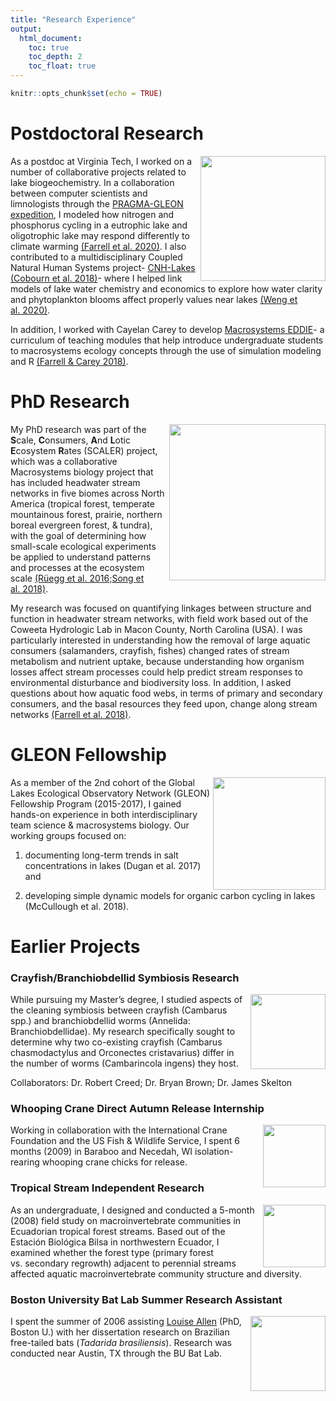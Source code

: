 ```yaml
---
title: "Research Experience"
output:
  html_document:
    toc: true
    toc_depth: 2
    toc_float: true
---
```


```r
knitr::opts_chunk$set(echo = TRUE)
```

# Postdoctoral Research
<img src="./images/reservoirgroupsummer2017_2.jpg" align="right" height="200"/>
As a postdoc at Virginia Tech, I worked on a number of collaborative projects related to lake biogeochemistry. In a collaboration between computer scientists and limnologists through the [PRAGMA-GLEON expedition](http://www.pragma-grid.net/projects/lake/), I modeled how nitrogen and phosphorus cycling in a eutrophic lake and oligotrophic lake may respond differently to climate warming [(Farrell et al. 2020)](https://www.sciencedirect.com/science/article/pii/S0304380020302064). I also contributed to a multidisciplinary Coupled Natural Human Systems project- [CNH-Lakes](https://www.cnhlakes.frec.vt.edu/) [(Cobourn et al. 2018)](https://esajournals.onlinelibrary.wiley.com/doi/abs/10.1002/ecs2.2209)- where I helped link models of lake water chemistry and economics to explore how water clarity and phytoplankton blooms affect properly values near lakes [(Weng et al. 2020)](https://www.sciencedirect.com/science/article/pii/S0921800919304549?via%3Dihub).

In addition, I worked with Cayelan Carey to develop [Macrosystems EDDIE](https://serc.carleton.edu/eddie/macrosystems/index.html)- a curriculum of teaching modules that help introduce undergraduate students to macrosystems ecology concepts through the use of simulation modeling and R [(Farrell & Carey 2018)](https://onlinelibrary.wiley.com/doi/abs/10.1002/ece3.4363).

# PhD Research
<img src="./images/scaler-people.png" align="right" height="250"/>
My PhD research was part of the **S**cale, **C**onsumers, **A**nd **L**otic **E**cosystem **R**ates (SCALER) project, which was a collaborative Macrosystems biology project that has included headwater stream networks in five biomes across North America (tropical forest, temperate mountainous forest, prairie, northern boreal evergreen forest, & tundra), with the goal of determining how small-scale ecological experiments be applied to understand patterns and processes at the ecosystem scale [(Rüegg et al. 2016;](https://www.fs.usda.gov/treesearch/pubs/download/52440.pdf)[ Song et al. 2018)](https://www.nature.com/articles/s41561-018-0125-5).

My research was focused on quantifying linkages between structure and function in headwater stream networks, with field work based out of the Coweeta Hydrologic Lab in Macon County, North Carolina (USA). I was particularly interested in understanding how the removal of large aquatic consumers (salamanders, crayfish, fishes) changed rates of stream metabolism and nutrient uptake, because understanding how organism losses affect stream processes could help predict stream responses to environmental disturbance and biodiversity loss. In addition, I asked questions about how aquatic food webs, in terms of primary and secondary consumers, and the basal resources they feed upon, change along stream networks [(Farrell et al. 2018)](https://link.springer.com/article/10.1007/s10021-018-0247-z).

# GLEON Fellowship
<img src="./images/4254898-orig.jpg" align="right" height="180"/>
As a member of the 2nd cohort of the Global Lakes Ecological Observatory Network (GLEON) Fellowship Program (2015-2017), I gained hands-on experience in both interdisciplinary team science & macrosystems biology. Our working groups focused on:  

1. documenting long-term trends in salt concentrations in lakes (Dugan et al. 2017) and    

2. developing simple dynamic models for organic carbon cycling in lakes (McCullough et al. 2018). 

# Earlier Projects
### Crayfish/Branchiobdellid Symbiosis Research
<img src="./images/9929935.jpg" align="right" height="120"/>
While pursuing my Master's degree, I studied aspects of the cleaning symbiosis between crayfish (Cambarus spp.) and branchiobdellid worms (Annelida: Branchiobdellidae). My research specifically sought to determine why two co-existing crayfish (Cambarus chasmodactylus and Orconectes cristavarius) differ in the number of worms (Cambarincola ingens) they host.

Collaborators: Dr. Robert Creed; Dr. Bryan Brown; Dr. James Skelton

### Whooping Crane Direct Autumn Release Internship
<img src="./images/1797666.jpg" align="right" height="100"/>
Working in collaboration with the International Crane Foundation and the US Fish & Wildlife Service, I spent 6 months (2009) in Baraboo and Necedah, WI isolation-rearing whooping crane chicks for release.     
     
    

### Tropical Stream Independent Research
<img src="./images/7029829.jpg" align="right" height="100"/>
As an undergraduate, I designed and conducted a 5-month (2008) field study on macroinvertebrate communities in Ecuadorian tropical forest streams. Based out of the Estación Biológica Bilsa in northwestern Ecuador, I examined whether the forest type (primary forest vs. secondary regrowth) adjacent to perennial streams affected aquatic macroinvertebrate community structure and diversity.

### Boston University Bat Lab Summer Research Assistant
<img src="./images/8889861.jpg" align="right" height="120"/>
I spent the summer of 2006 assisting [Louise Allen](https://www.linkedin.com/in/louise-allen-37b3214b/) (PhD, Boston U.) with her dissertation research on Brazilian free-tailed bats (*Tadarida brasiliensis*). Research was conducted near Austin, TX through the BU Bat Lab. 
